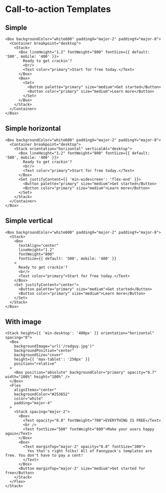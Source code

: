 # Call-to-action Templates

## Simple

```jsx-live
<Box backgroundColor="white600" paddingX="major-2" paddingY="major-8">
  <Container breakpoint="desktop">
    <Stack>
      <Box lineHeight="1.2" fontWeight="800" fontSize={{ default: '500', mobile: '400' }}>
        Ready to get crackin'?
        <br/>
        <Text color="primary">Start for free today.</Text>
      </Box>
      <Box>
        <Set>
          <Button palette="primary" size="medium">Get started</Button>
          <Button color="primary" size="medium">Learn more</Button>
        </Set>
      </Box>
    </Stack>
  </Container>
</Box>
```

## Simple horizontal

```jsx-live
<Box backgroundColor="white600" paddingX="major-2" paddingY="major-8">
  <Container breakpoint="desktop">
    <Stack orientation="horizontal" verticalAt="desktop">
      <Box lineHeight="1.2" fontWeight="800" fontSize={{ default: '500', mobile: '400' }}>
        Ready to get crackin'?
        <br/>
        <Text color="primary">Start for free today.</Text>
      </Box>
      <Set justifyContent={{ 'min-widescreen': 'flex-end' }}>
        <Button palette="primary" size="medium">Get started</Button>
        <Button color="primary" size="medium">Learn more</Button>
      </Set>
    </Stack>
  </Container>
</Box>
```

## Simple vertical

```jsx-live
<Box backgroundColor="white600" paddingX="major-2" paddingY="major-8">
  <Stack>
    <Box
      textAlign="center"
      lineHeight="1.2"
      fontWeight="800"
      fontSize={{ default: '500', mobile: '400' }}
    >
      Ready to get crackin'?
      <br/>
      <Text color="primary">Start for free today.</Text>
    </Box>
    <Set justifyContent="center">
      <Button palette="primary" size="medium">Get started</Button>
      <Button color="primary" size="medium">Learn more</Button>
    </Set>
  </Stack>
</Box>
```

## With image

```jsx-live
<Stack height={{ 'min-desktop': '400px' }} orientation="horizontal" spacing="0">
  <Box
    backgroundImage="url('/redguy.jpg')"
    backgroundPosition="center"
    backgroundSize="cover"
    height={{ 'max-tablet': '250px' }}
    position="relative"
  >
    <Box position="absolute" backgroundColor="primary" opacity="0.7" width="100%" height="100%" />
  </Box>
  <Flex
    alignItems="center"
    backgroundColor="#253652"
    color="white"
    padding="major-4"
  >
    <Stack spacing="major-2">
      <Box>
        <Text opacity="0.8" fontWeight="700">EVERYTHING IS FREE</Text>
        <br />
        <Text fontSize="500" fontWeight="800">Make your users happy again</Text>
      </Box>
      <Box>
        <Text marginTop="major-2" opacity="0.8" fontSize="300">
          Yes that's right folks! All of Fannypack's templates are free. You don't have to pay a cent!
        </Text>
      </Box>
      <Button marginTop="major-2" size="medium">Get started for free</Button>
    </Stack>
  </Flex>
</Stack>
```
